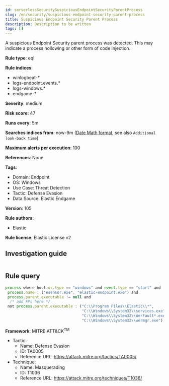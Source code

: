 ```yaml
---
id: serverlessSecuritySuspiciousEndpointSecurityParentProcess
slug: /en/security/suspicious-endpoint-security-parent-process
title: Suspicious Endpoint Security Parent Process
description: Description to be written
tags: []
---
```


<div id="suspicious-endpoint-security-parent-process"></div>

A suspicious Endpoint Security parent process was detected. This may indicate a process hollowing or other form of code injection.

**Rule type**: eql

**Rule indices**: 

* winlogbeat-*
* logs-endpoint.events.*
* logs-windows.*
* endgame-*

**Severity**: medium

**Risk score**: 47

**Runs every**: 5m

**Searches indices from**: now-9m ([Date Math format](((ref))/common-options.html#date-math), see also <DocLink id="serverlessSecurityRulesUiCreate" section="set-the-rules-schedule">`Additional look-back time`</DocLink>)

**Maximum alerts per execution**: 100

**References**: None

**Tags**: 

* Domain: Endpoint
* OS: Windows
* Use Case: Threat Detection
* Tactic: Defense Evasion
* Data Source: Elastic Endgame

**Version**: 105

**Rule authors**: 

* Elastic

**Rule license**: Elastic License v2

## Investigation guide

```markdown

```

## Rule query

```js
process where host.os.type == "windows" and event.type == "start" and
 process.name : ("esensor.exe", "elastic-endpoint.exe") and
 process.parent.executable != null and
  /* add FPs here */
 not process.parent.executable : ("C:\\Program Files\\Elastic\\*",
                                  "C:\\Windows\\System32\\services.exe",
                                  "C:\\Windows\\System32\\WerFault*.exe",
                                  "C:\\Windows\\System32\\wermgr.exe")

```

**Framework**: MITRE ATT&CK<sup>TM</sup>

* Tactic:
    * Name: Defense Evasion
    * ID: TA0005
    * Reference URL: https://attack.mitre.org/tactics/TA0005/
* Technique:
    * Name: Masquerading
    * ID: T1036
    * Reference URL: https://attack.mitre.org/techniques/T1036/

